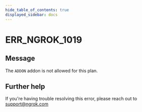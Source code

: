```yaml
---
hide_table_of_contents: true
displayed_sidebar: docs
---
```



# ERR_NGROK_1019

## Message

The `ADDON` addon is not allowed for this plan.

<ErrorDetails error="err_ngrok_1019" />

## Further help

If you're having trouble resolving this error, please reach out to [support@ngrok.com](mailto:support@ngrok.com?subject=Help%20with%20ERR_NGROK_1019)
